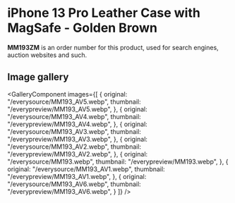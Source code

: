 
# iPhone 13 Pro Leather Case with MagSafe - Golden Brown

<Callout type='info' emoji='👉🏻'>**MM193ZM** is an order number for this product, used for search engines, auction websites and such.</Callout>

## Image gallery

<GalleryComponent
    images={[
      {
        original: "/everysource/MM193_AV5.webp",
        thumbnail: "/everypreview/MM193_AV5.webp",
      },
      {
        original: "/everysource/MM193_AV4.webp",
        thumbnail: "/everypreview/MM193_AV4.webp",
      },
      {
        original: "/everysource/MM193_AV3.webp",
        thumbnail: "/everypreview/MM193_AV3.webp",
      },
      {
        original: "/everysource/MM193_AV2.webp",
        thumbnail: "/everypreview/MM193_AV2.webp",
      },
      {
        original: "/everysource/MM193.webp",
        thumbnail: "/everypreview/MM193.webp",
      },
      {
        original: "/everysource/MM193_AV1.webp",
        thumbnail: "/everypreview/MM193_AV1.webp",
      },
      {
        original: "/everysource/MM193_AV6.webp",
        thumbnail: "/everypreview/MM193_AV6.webp",
      }
    ]}
  />
